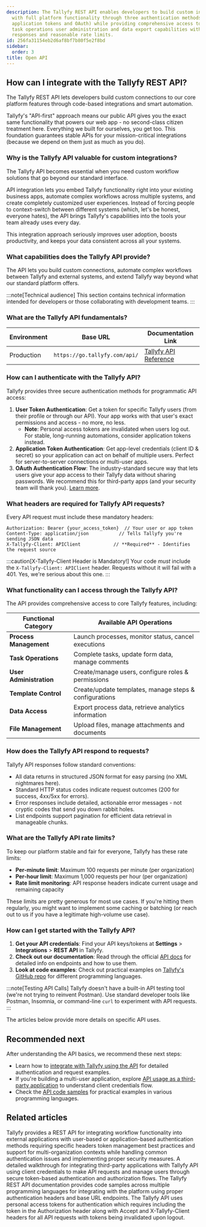 ```yaml
---
description: The Tallyfy REST API enables developers to build custom integrations
  with full platform functionality through three authentication methods (user tokens
  application tokens and OAuth) while providing comprehensive access to process management
  task operations user administration and data export capabilities with standard JSON
  responses and reasonable rate limits.
id: 256fa31154eb2d6af8bf7b80f5e2f8bd
sidebar:
  order: 3
title: Open API
---
```


## How can I integrate with the Tallyfy REST API?

The Tallyfy REST API lets developers build custom connections to our core platform features through code-based integrations and smart automation.

Tallyfy's "API-first" approach means our public API gives you the exact same functionality that powers our web app - no second-class citizen treatment here. Everything we built for ourselves, you get too. This foundation guarantees stable APIs for your mission-critical integrations (because we depend on them just as much as you do).

### Why is the Tallyfy API valuable for custom integrations?

The Tallyfy API becomes essential when you need custom workflow solutions that go beyond our standard interface.

API integration lets you embed Tallyfy functionality right into your existing business apps, automate complex workflows across multiple systems, and create completely customized user experiences. Instead of forcing people to context-switch between different systems (which, let's be honest, everyone hates), the API brings Tallyfy's capabilities into the tools your team already uses every day.

This integration approach seriously improves user adoption, boosts productivity, and keeps your data consistent across all your systems.

### What capabilities does the Tallyfy API provide?

The API lets you build custom connections, automate complex workflows between Tallyfy and external systems, and extend Tallyfy way beyond what our standard platform offers.

:::note[Technical audience]
This section contains technical information intended for developers or those collaborating with development teams.
:::

### What are the Tallyfy API fundamentals?

| Environment | Base URL                  | Documentation Link                     |
|-------------|---------------------------|----------------------------------------|
| Production  | `https://go.tallyfy.com/api/` | [Tallyfy API Reference](https://go.tallyfy.com/api/) |

### How can I authenticate with the Tallyfy API?

Tallyfy provides three secure authentication methods for programmatic API access:

1. **User Token Authentication**: Get a token for specific Tallyfy users (from their profile or through our API). Your app works with that user's exact permissions and access - no more, no less.
   - **Note**: Personal access tokens are invalidated when users log out. For stable, long-running automations, consider application tokens instead.
2. **Application Token Authentication**: Get app-level credentials (client ID & secret) so your application can act on behalf of multiple users. Perfect for server-to-server connections or multi-user apps.
3. **OAuth Authentication Flow**: The industry-standard secure way that lets users give your app access to their Tallyfy data without sharing passwords. We recommend this for third-party apps (and your security team will thank you). [Learn more](/products/pro/integrations/open-api/oauth-authorization-flow/).

### What headers are required for Tallyfy API requests?

Every API request must include these mandatory headers:

```
Authorization: Bearer {your_access_token}  // Your user or app token
Content-Type: application/json           // Tells Tallyfy you're sending JSON data
X-Tallyfy-Client: APIClient            // **Required** - Identifies the request source
```

:::caution[X-Tallyfy-Client Header is Mandatory!]
Your code *must* include the `X-Tallyfy-Client: APIClient` header. Requests without it will fail with a 401. Yes, we're serious about this one.
:::

### What functionality can I access through the Tallyfy API?

The API provides comprehensive access to core Tallyfy features, including:

| Functional Category   | Available API Operations                                |
|-----------------------|---------------------------------------------------------|
| **Process Management**| Launch processes, monitor status, cancel executions    |
| **Task Operations**   | Complete tasks, update form data, manage comments      |
| **User Administration**| Create/manage users, configure roles & permissions    |
| **Template Control**  | Create/update templates, manage steps & configurations |
| **Data Access**       | Export process data, retrieve analytics information    |
| **File Management**   | Upload files, manage attachments and documents         |

### How does the Tallyfy API respond to requests?

Tallyfy API responses follow standard conventions:
- All data returns in structured JSON format for easy parsing (no XML nightmares here).
- Standard HTTP status codes indicate request outcomes (200 for success, 4xx/5xx for errors).
- Error responses include detailed, actionable error messages - not cryptic codes that send you down rabbit holes.
- List endpoints support pagination for efficient data retrieval in manageable chunks.

### What are the Tallyfy API rate limits?

To keep our platform stable and fair for everyone, Tallyfy has these rate limits:

- **Per-minute limit**: Maximum 100 requests per minute (per organization)
- **Per-hour limit**: Maximum 1,000 requests per hour (per organization)
- **Rate limit monitoring**: API response headers indicate current usage and remaining capacity

These limits are pretty generous for most use cases. If you're hitting them regularly, you might want to implement some caching or batching (or reach out to us if you have a legitimate high-volume use case).

### How can I get started with the Tallyfy API?

1. **Get your API credentials**: Find your API keys/tokens at **Settings** > **Integrations** > **REST API** in Tallyfy.
2. **Check out our documentation**: Read through the official [API docs](https://go.tallyfy.com/api/) for detailed info on endpoints and how to use them.
3. **Look at code examples**: Check out practical examples on [Tallyfy's GitHub repo](https://github.com/tallyfy/api-support/) for different programming languages.

:::note[Testing API Calls]
Tallyfy doesn't have a built-in API testing tool (we're not trying to reinvent Postman). Use standard developer tools like Postman, Insomnia, or command-line `curl` to experiment with API requests.
:::

The articles below provide more details on specific API uses.


<PageTree />

## Recommended next

After understanding the API basics, we recommend these next steps:

- Learn how to [integrate with Tallyfy using the API](/products/pro/integrations/open-api/how-to-integrate-with-tallyfy-using-api/) for detailed authentication and request examples.
- If you're building a multi-user application, explore [API usage as a third-party application](/products/pro/integrations/open-api/access-api-as-a-third-party-application-instead-of-a-user/) to understand client credentials flow.
- Check the [API code samples](/products/pro/integrations/open-api/code-samples/) for practical examples in various programming languages.


## Related articles
<CardGrid>
<LinkTitleCard header="<b>Open Api > Integrate with Tallyfy using the API</b>" href="/products/pro/integrations/open-api/how-to-integrate-with-tallyfy-using-api/" > Tallyfy provides a REST API for integrating workflow functionality into external applications with user-based or application-based authentication methods requiring specific headers token management best practices and support for multi-organization contexts while handling common authentication issues and implementing proper security measures. </LinkTitleCard>
<LinkTitleCard header="<b>Open Api > API usage as a third-party application instead of a user</b>" href="/products/pro/integrations/open-api/access-api-as-a-third-party-application-instead-of-a-user/" > A detailed walkthrough for integrating third-party applications with Tallyfy API using client credentials to make API requests and manage users through secure token-based authentication and authorization flows. </LinkTitleCard>
<LinkTitleCard header="<b>Open Api > API code samples</b>" href="/products/pro/integrations/open-api/code-samples/" > The Tallyfy REST API documentation provides code samples across multiple programming languages for integrating with the platform using proper authentication headers and base URL endpoints. </LinkTitleCard>
<LinkTitleCard header="<b>Authentication > Get & use a personal access token</b>" href="/products/pro/integrations/open-api/code-samples/authentication/personal-access-token/" > The Tallyfy API uses personal access tokens for authentication which requires including the token in the Authorization header along with Accept and X-Tallyfy-Client headers for all API requests with tokens being invalidated upon logout. </LinkTitleCard>
</CardGrid>